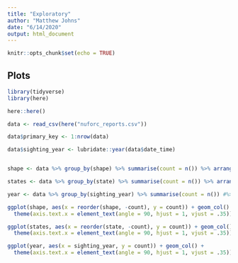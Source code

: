 ```yaml
---
title: "Exploratory"
author: "Matthew Johns"
date: "6/14/2020"
output: html_document
---
```


```r
knitr::opts_chunk$set(echo = TRUE)
```

## Plots

```r

library(tidyverse)
library(here)

here::here()

data <- read_csv(here("nuforc_reports.csv"))

data$primary_key <- 1:nrow(data)

data$sighting_year <- lubridate::year(data$date_time)


shape <- data %>% group_by(shape) %>% summarise(count = n()) %>% arrange(desc(count))

states <- data %>% group_by(state) %>% summarise(count = n()) %>% arrange(desc(count))

year <- data %>% group_by(sighting_year) %>% summarise(count = n()) #%>% arrange(desc(count))

```

```r
ggplot(shape, aes(x = reorder(shape, -count), y = count)) + geom_col() +
  theme(axis.text.x = element_text(angle = 90, hjust = 1, vjust = .35))

ggplot(states, aes(x = reorder(state, -count), y = count)) + geom_col() +
  theme(axis.text.x = element_text(angle = 90, hjust = 1, vjust = .35))

ggplot(year, aes(x = sighting_year, y = count)) + geom_col() +
  theme(axis.text.x = element_text(angle = 90, hjust = 1, vjust = .35))
```

